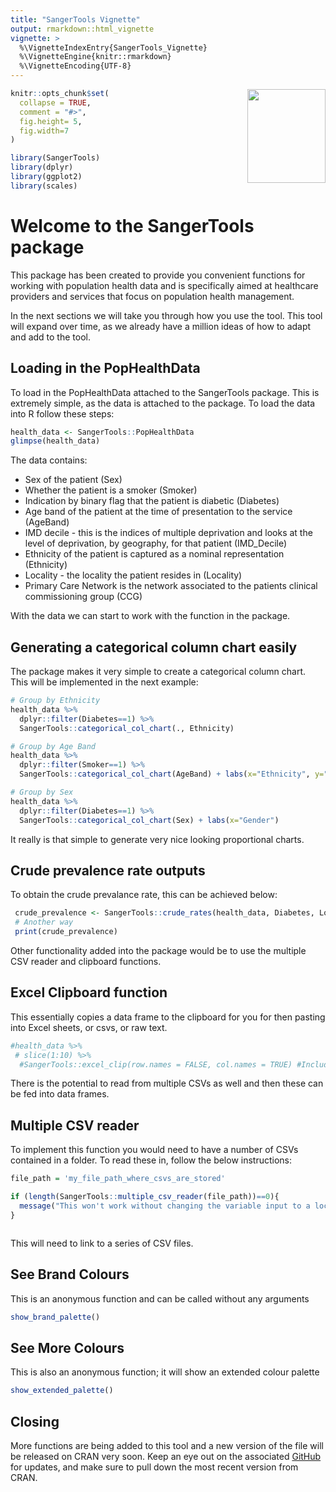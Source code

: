 ```yaml
---
title: "SangerTools Vignette"
output: rmarkdown::html_vignette
vignette: >
  %\VignetteIndexEntry{SangerTools_Vignette}
  %\VignetteEngine{knitr::rmarkdown}
  %\VignetteEncoding{UTF-8}
---
```


<p><img src = "sangertoolshex.png" width = "125px" height = "150px" align="right"></a></p>

```r
knitr::opts_chunk$set(
  collapse = TRUE,
  comment = "#>",
  fig.height= 5, 
  fig.width=7
)
```




```r
library(SangerTools)
library(dplyr)
library(ggplot2)
library(scales)
```


# Welcome to the SangerTools package

This package has been created to provide you convenient functions for working with population health data and is specifically aimed at healthcare providers and services that focus on population health management. 

In the next sections we will take you through how you use the tool. This tool will expand over time, as we already have a million ideas of how to adapt and add to the tool. 

## Loading in the PopHealthData

To load in the PopHealthData attached to the SangerTools package. This is extremely simple, as the data is attached to the package. To load the data into R follow these steps:

```r
health_data <- SangerTools::PopHealthData
glimpse(health_data)
```

The data contains:

- Sex of the patient (Sex)
- Whether the patient is a smoker (Smoker)
- Indication by binary flag that the patient is diabetic (Diabetes)
- Age band of the patient at the time of presentation to the service (AgeBand)
- IMD decile - this is the indices of multiple deprivation and looks at the level of deprivation, by geography, for that patient (IMD_Decile)
- Ethnicity of the patient is captured as a nominal representation (Ethnicity)
- Locality - the locality the patient resides in (Locality)
- Primary Care Network is the network associated to the patients clinical commissioning group (CCG)


With the data we can start to work with the function in the package.

## Generating a categorical column chart easily

The package makes it very simple to create a categorical column chart. This will be implemented in the next example:

```r
# Group by Ethnicity
health_data %>% 
  dplyr::filter(Diabetes==1) %>% 
  SangerTools::categorical_col_chart(., Ethnicity)

# Group by Age Band
health_data %>% 
  dplyr::filter(Smoker==1) %>% 
  SangerTools::categorical_col_chart(AgeBand) + labs(x="Ethnicity", y="Patient Number")

# Group by Sex
health_data %>% 
  dplyr::filter(Diabetes==1) %>% 
  SangerTools::categorical_col_chart(Sex) + labs(x="Gender")
```

It really is that simple to generate very nice looking proportional charts. 

## Crude prevalence rate outputs

To obtain the crude prevalance rate, this can be achieved below:

```r
 crude_prevalence <- SangerTools::crude_rates(health_data, Diabetes, Locality)
 # Another way
 print(crude_prevalence)

```

Other functionality added into the package would be to use the multiple CSV reader and clipboard functions.

## Excel Clipboard function

This essentially copies a data frame to the clipboard for you for then pasting into Excel sheets, or csvs, or raw text.

```r
#health_data %>%
 # slice(1:10) %>%
  #SangerTools::excel_clip(row.names = FALSE, col.names = TRUE) #Include column names

```

There is the potential to read from multiple CSVs as well and then these can be fed into data frames.


## Multiple CSV reader

To implement this function you would need to have a number of CSVs contained in a folder. To read these in, follow the below instructions:

```r
file_path = 'my_file_path_where_csvs_are_stored'

if (length(SangerTools::multiple_csv_reader(file_path))==0){
  message("This won't work without changing the variable input to a local file path with CSVs in")
}



```

This will need to link to a series of CSV files. 



## See Brand Colours 

This is an anonymous function and can be called without any arguments
```r

show_brand_palette()
```

## See More Colours

This is also an anonymous function; it will show an extended colour palette 
```r
show_extended_palette()
```



## Closing 

More functions are being added to this tool and a new version of the file will be released on CRAN very soon. Keep an eye out on the associated [GitHub](https://github.com/ald0405/SangerTools) for updates, and make sure to pull down the most recent version from CRAN. 


